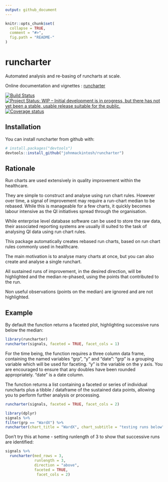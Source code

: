 ```yaml
---
output: github_document
---
```


<!-- README.md is generated from README.Rmd. Please edit that file -->

```r
knitr::opts_chunk$set(
  collapse = TRUE,
  comment = "#>",
  fig.path = "README-"
)
```

# runcharter

Automated analysis and re-basing of  runcharts at scale.

Online documentation and vignettes : [runcharter](https://www.johnmackintosh.com/runcharter/)

[![Build Status](https://travis-ci.org/johnmackintosh/runcharter.svg?branch=Master)](https://travis-ci.org/johnmackintosh/runcharter)
[![Project Status: WIP – Initial development is in progress, but there has not yet been a stable, usable release suitable for the public.](https://www.repostatus.org/badges/latest/wip.svg)](https://www.repostatus.org/#wip)
[![Coverage status](https://codecov.io/gh/johnmackintosh/runcharter/branch/master/graph/badge.svg)](https://codecov.io/github/johnmackintosh/runcharter?branch=master)



## Installation

You can install runcharter from github with:

```r
# install.packages("devtools")
devtools::install_github("johnmackintosh/runcharter")
```

## Rationale

Run charts are used extensively in quality improvement within the healthcare.

They are simple to construct and analyse using run chart rules.
However over time, a signal of improvement may require a run-chart median to be rebased.
While this is manageable for a few charts, it quickly becomes labour intensive as the QI initiatives spread through the organisation. 

While enterprise level database software can be used to store the raw data, their associated reporting systems are usually ill suited to the task of analysing QI data using run chart rules.


This package automatically creates rebased run charts, based on run chart rules commonly used in healthcare.

The main motivation is to analyse many charts at once, but you can also create and analyse a single runchart.

All sustained runs of improvement, in the desired direction, will be highlighted and the median re-phased, using the points that contributed to the run. 

Non useful observations (points on the median) are ignored and are not highlighted. 



## Example

By default the function returns a faceted plot, highlighting successive runs below the median:

```r
library(runcharter)
runcharter(signals, faceted = TRUE, facet_cols = 1)
```


For the time being, the function requires a three column data frame, containing the named variables "grp", "y" and "date":
 "grp" is a grouping variable which will be used for faceting. 
 "y" is the variable on the y axis. 
 You are encouraged to ensure that any doubles have been rounded appropriately.
 "date" is a date column.
 
 The function returns a list containing a faceted  or series of individual runcharts plus a tibble / dataframe of  the sustained data points, allowing you to perform further analysis or processing. 
 


```r

runcharter(signals, faceted = TRUE, facet_cols = 2)

```


```r
library(dplyr)
signals %>%
filter(grp == "WardX") %>%
runcharter(chart_title = "WardX", chart_subtitle = "testing runs below")
```




Don't try this at home - setting runlength of 3 to show that successive runs are identified:

```r

signals %>% 
  runcharter(med_rows = 3,
             runlength = 3, 
             direction = "above",
             faceted = TRUE,
              facet_cols = 2)
```


